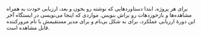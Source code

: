 
برای هر پروژه، ابتدا دستاوردهایی که **<Username/>** نوشته رو بخون و بعد، ارزیابی خودت به همراه مشاهده‌ها و بازخوردهات رو براش بنویس.
مواردی که اینجا می‌نویسی در ایستگاه آخر این دورهٔ ارزیابی عملکرد، برای **<ShortUsername />** به شکل بی‌نام و برای مدیر مستقیمش با نام مرورکننده قابل مشاهده است.
